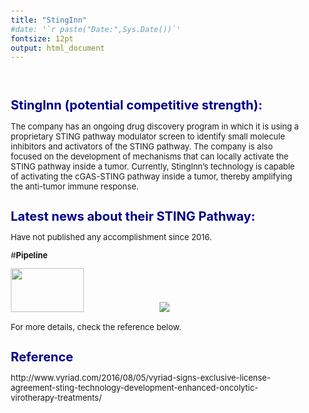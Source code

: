```yaml
---
title: "StingInn"
#date: '`r paste("Date:",Sys.Date())`'
fontsize: 12pt
output: html_document
---
```



<style type="text/css">

body{ /* Normal  */
      font-size: 13px;
  }
}
h1.title {
  font-size: 28px;
  color: DarkBlue;
}
h1 { /* Header 1 */
  font-size: 20px;
  color: DarkBlue;
}
h2 { /* Header 2 */
    font-size: 16px;
  color: DarkBlue;
}

}
code.r{ /* Code block */
    font-size: 12px;
}
pre { /* Code block - determines code spacing between lines */
    font-size: 14px;
}
</style>

\


# **StingInn (potential competitive strength):  **  
The company has an ongoing drug discovery program in which it is using a proprietary STING pathway modulator screen to identify small molecule inhibitors and activators of the STING pathway. The company is also focused on the development of mechanisms that can locally activate the STING pathway inside a tumor. Currently, StingInn’s technology is capable of activating the cGAS-STING pathway inside a tumor, thereby amplifying the anti-tumor immune response.


# **Latest news about their STING Pathway: **     
Have not published any accomplishment since 2016.  


#**Pipeline**  

<img src="timeline_pic.png" style="width:50%; height:70px">
<img src="./company_analysis_excel/stinginn.jpg">





For more details, check the reference below.




# Reference     
http://www.vyriad.com/2016/08/05/vyriad-signs-exclusive-license-agreement-sting-technology-development-enhanced-oncolytic-virotherapy-treatments/



